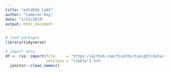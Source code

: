```yaml
---
title: "edld610_lab2"
author: "Cameron Kay"
date: "1/13/2019"
output: html_document
---
```


```r
# load packages
library(tidyverse)

# import data
df <- rio::import(file     = "https://github.com/fivethirtyeight/data/raw/master/alcohol-consumption/drinks.csv",
                  setclass = "tibble") %>%
  janitor::clean_names()
```

